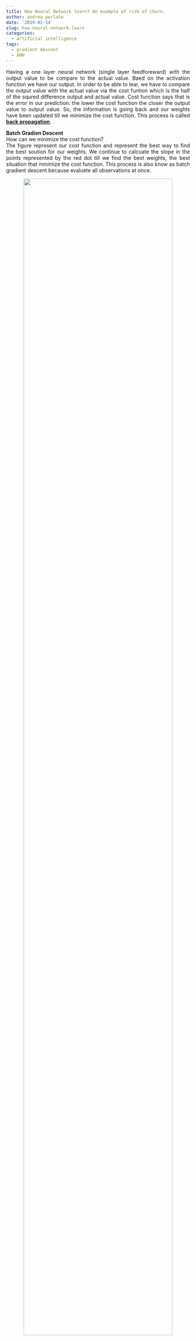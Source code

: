 ```yaml
---
title: How Neural Network learn? An example of risk of churn.
author: andrea perlato
date: '2019-01-14'
slug: how-neural-network-learn
categories:
  - artificial intelligence
tags:
  - gradient descent
  - ANN
---
```


<style>
body {
text-align: justify}
</style>

Having a one layer neural network (single layer feedforeward) with the output value to be compare to the actual value.
Baed on the activation function we have our output. In order to be able to lear, we have to compare the output value with the actual value via the cost funtion which is the half of the squred difference output and actual value. Cost function says that is the error in our prediction: the lower the cost function the closer the output value to output value. So, the information is going back and our weights have been updated till we minimize the cost function. This process is called [**back propagation**](https://stats.stackexchange.com/questions/154879/a-list-of-cost-functions-used-in-neural-networks-alongside-applications).


**Batch Gradien Descent** </br>
How can we minimize the cost function? </br>
The figure represent our cost function and represent the best way to find the best soution for our weights. We continue to calcuate the slope in the points represented by the red dot till we find the best weights, the best situation that minimize the cost function. This process is also know as batch gradient descent because evaluete all observations at once.

<center>
![](/img/gradientdescent.png){width=90%}
</center>

The problem is that this method requires for the cost function to be convex. If our function is not convex like in a multidimentional space, we could find a local minimum rather than the global one and we are not able to optimize our neural network.

<center>
![](/img/localminimum.png){width=70%}
</center>

The solution is the [**Stocastic Gradient Descent**](https://iamtrask.github.io/2015/07/27/python-network-part2/) that doesn't require the cost function to be convex. </br>
Here, we take each observation one by one and we adjust the weights. It is not like the batch gradient descent where we use all observations at once.
This approach avoid the problem local minimums.


[**Backpropagation**](http://neuralnetworksanddeeplearning.com/) </br>
This method allows to adjust weights all at the same time. The huge advantage is that during the process of back propagatins we are able to adjust all the weights at the same time and so we know which part of the error each of our weights in the network is responsable for. </br>
STEP 1: randomly initialise the weights to close to zero (but not 0). </br>
STEP 2: forward propagation: from left to right, the neurons are activated in a way that the impact of each neuron'sactivation is limited by the weights. Propagate the activations until getting the predicted result y. </br>
STEP 3: compare the predicted result to the actual result. Measure the generated error. </br>
STEP 4: back propagation: from right to left, the error is back propagated. update the weights according to how much they are responsible for the error. </br>
STEP 5: repeat STEP 1 to 4 and update the weights after each observation (Reinforcement Learning). Or, repeat STEP 1 to STEP 4 but update the weights only after a batch of observation (Batch Learning). </br>


**Reinforcement Learning exampe:** </br>
**Predict the exit of the costomers of a bank** </br>

The dataset contain information about the customers in a bank and if thy stay or left the bank within a six month period (Exited).
Our goal is to predict the exited from all the feuture that we have about each customer.

```r
library(knitr)
library(kableExtra)
library(formattable)
dataset <- read.csv("C:/07 - R Website/dataset/AI/Churn_Modelling.csv")
dt <- dataset[1:8, 4:14]
kable(dt) %>%
  kable_styling(bootstrap_options = "responsive", full_width = T, position = "center", font_size = 11)

dataset <- dataset[4:14]

```

The first step is to encode the categorical variables as factors.

```r
dataset$Geography = as.numeric(factor(dataset$Geography,
                                      levels = c('France', 'Spain', 'Germany'),
                                      labels = c(1, 2, 3)))

dataset$Gender = as.numeric(factor(dataset$Gender,
                                   levels = c('No', 'Yes'),
                                   labels = c(0, 1)))

```


Now, we split the data into Training and Test Set.

```r
library(caTools)
set.seed(123)
split = sample.split(dataset$Exited, SplitRatio = 0.8)
training_set = subset(dataset, split == TRUE)
test_set = subset(dataset, split == FALSE)

```

We are going to the final step of data pre-processing and it is **Feature Scaling**. </br>
We need to apply feature scaling to train the Artificial Neural Network.

```r
training_set[-11] = scale(training_set[-11])
test_set[-11] = scale(test_set[-11])

```

Now is time for action and build our ANN.
There are several deep learning packages in R, but probably the best is [**H2O**](http://docs.h2o.ai/h2o/latest-stable/h2o-docs/data-science/deep-learning.html) because is an oper source software platform that allows us to connect to an instance of a computer system that therefore allows us to run our model very efficiently. It like in Python when you connected to GPU that allows you to run highly computer intensive parallel computation.
Moreover, H2O offers a lot of options to use different number of hidden layers. It is also very important to note that H2O contains a **Parameter Tuning** argument that allows us to choose some optimal number to build the deep learning model.

```r
library(h2o)
h2o.init(nthreads = -1)
model = h2o.deeplearning(y = 'Exited',
                         training_frame = as.h2o(training_set),
                         activation = 'Rectifier',
                         hidden = c(5,5),
                         epochs = 100,
                         train_samples_per_iteration = -2)

```

Now, we can predict the Test results.

```r
y_pred = h2o.predict(model, newdata = as.h2o(test_set[-11]))
y_pred = (y_pred > 0.5)
y_pred = as.vector(y_pred)

```
And making the Confusion Matrix.

```r
cm = table(test_set[, 11], y_pred)
cm

```


As you can see from the code above we use the **Rectifier Function** as activation function (best option).
See here below a quick emind of the rectifier function.
Based on experiments, a convenient choice of number of hidden neurons is the average of the number of input features plus the number of output y.
The prameter train_samples_per_iteration = -2 says to auto-tuning the model.

A quick refresher about [**Activation Function**](http://proceedings.mlr.press/v15/glorot11a/glorot11a.pdf). </br>
 

<center>
![](/img/neuron.png){width=80%}
</center>

<center>
![](/img/rectifier.png){width=90%}

</center>

We have four different types of activation functions that we can choose from. Threshold function, Sigmoind function, Hyperbolic Tangent.
But the Rectifier function is the most popular function for Artificial Neural Network. It goes all the way to zero, and from there it gradually progresses as the input value increases as well.

The neuron representation above reflect the problem that we are facing. In fact, we have just a binary output and m number of feature as input.
It such a context, we can choose one of the four activation functions mentioned above. But, that what should be used for a binary problem? </br>
There are two options: </br>
1 - Rectifier function for the hidden layer</br>
2 - Sigmoid function for the output layer.




















